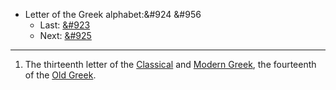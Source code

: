 *Letter of the Greek alphabet:&#924 &#956
**Last: [[lambda|&#923]]
**Next: [[nu|&#925]]
----
#The thirteenth letter of the [[en:Classical Greek|Classical]] and [[en:Modern Greek|Modern Greek]], the fourteenth of the [[en:Old Greek|Old Greek]].